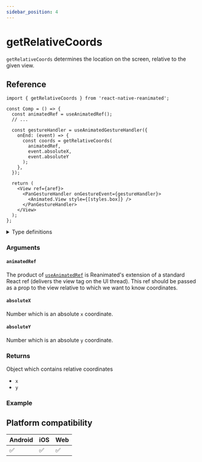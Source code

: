 ```yaml
---
sidebar_position: 4
---
```


# getRelativeCoords

`getRelativeCoords` determines the location on the screen, relative to the given view.

## Reference

```tsx
import { getRelativeCoords } from 'react-native-reanimated';

const Comp = () => {
  const animatedRef = useAnimatedRef();
  // ...

  const gestureHandler = useAnimatedGestureHandler({
    onEnd: (event) => {
      const coords = getRelativeCoords(
        animatedRef,
        event.absoluteX,
        event.absoluteY
      );
    },
  });

  return (
    <View ref={aref}>
      <PanGestureHandler onGestureEvent={gestureHandler}>
        <Animated.View style={[styles.box]} />
      </PanGestureHandler>
    </View>
  );
};
```

<details>
<summary>Type definitions</summary>

```typescript
function getRelativeCoords(
  animatedRef: AnimatedRef<Component>,
  absoluteX: number,
  absoluteY: number
): ComponentCoords | null;

interface ComponentCoords {
  x: number;
  y: number;
}
```

</details>

### Arguments

#### `animatedRef`

The product of [`useAnimatedRef`](/docs/core/useAnimatedRef) is Reanimated's extension of a standard React ref (delivers the view tag on the UI thread). This ref should be passed as a prop to the view relative to which we want to know coordinates.

#### `absoluteX`

Number which is an absolute `x` coordinate.

#### `absoluteY`

Number which is an absolute `y` coordinate.

### Returns

Object which contains relative coordinates

- `x`
- `y`

### Example


<InteractiveExample src={RelativeCoordsSrc} component={RelativeCoords} />

## Platform compatibility

<div className="platform-compatibility">

| Android | iOS | Web |
| ------- | --- | --- |
| ✅      | ✅  | ✅  |

</div>
